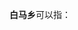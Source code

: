 '''白马乡'''可以指：
{{PRC admin/disambig|13/06/33/201/000|51/16/02/216/000|51/34/01/227/000|62/10/23/204/000|64/05/21/201/000}}
{{disambig|cat=三字中国乡名消歧义}}